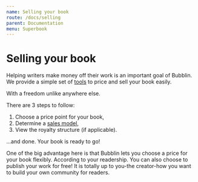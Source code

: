 ```yaml
---
name: Selling your book
route: /docs/selling
parent: Documentation
menu: Superbook
---
```

# Selling your book
Helping writers make money off their work is an important goal of Bubblin. We provide a simple set of [tools](/docs/pricingtools) to price and sell your book easily.

With a freedom unlike anywhere else.

There are 3 steps to follow:

1. Choose a price point for your book,
2. Determine a [sales model](/docs/salesmodel),
3. View the royalty structure (if applicable).

...and done. Your book is ready to go!

One of the big advantage here is that Bubblin lets you choose a price for your book flexibly. According to your readership. You can also choose to publish your work for free!
It is totally up to you-the creator-how you want to build your own community for readers.